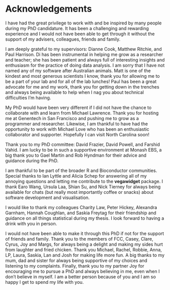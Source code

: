 # Acknowledgements {-}

I have had the great privilege to work with and be inspired by many people during my PhD candidature. It has been a challenging and rewarding experience and I would not have been able to get through it without the support of my advisers, colleagues, friends and family. 

I am deeply grateful to my supervisors: Dianne Cook, Matthew Ritchie, and Paul Harrison. Di has been instrumental in helping me grow as a researcher and teacher; she has been patient and always full of interesting insights and enthusiasm for the practice of doing data analysis. I am sorry that I have not named any of my software after Australian animals. Matt is one of the kindest and most generous scientists I know, thank you for allowing me to be a part of your lab and for all of the lab lunches! Paul has been a great advocate for me and my work, thank you for getting down in the trenches and always being available to help when I nag you about technical difficulties I'm having. 

My PhD would have been very different if I did not have the chance to collaborate with and learn from Michael Lawrence. Thank you for hosting me at Genentech in San Francisco and pushing me to grow as a programmer and researcher. Likewise, I am thankful to have had the opportunity to work with Michael Love who has been an enthusiastic collaborator and supporter. Hopefully I can visit North Carolina soon!  

Thank you to my PhD committee: David Frazier, David Powell, and Farshid Vahid. I am lucky to be in such a supportive environment at Monash EBS, a big thank you to Gael Martin and Rob Hyndman for their advice and guidance during the PhD. 

I am thankful to be part of the broader R and Bioconductor communities. Special thanks to Ian Lyttle and Alicia Schep for answering all of my annoying questions and letting me contribute to the **vegawidget** package. I thank Earo Wang, Ursula Laa, Shian Su, and Nick Tierney for always being available for chats (but really most importantly coffee or snacks) about software development and visualisation. 

I would like to thank my colleagues Charity Law, Peter Hickey, Alexandra Garnham, Hannah Coughlan, and Saskia Freytag for their friendship and guidance on all things statistical during my thesis. I look forward to having a drink with you in person.

I would not have been able to make it through this PhD if not for the support of friends and family. Thank you to the members of FCC, Casey, Clare, Cyrus, Joy and Margs, for always being a delight and making my sides hurt from laughter and fried chicken. Thank you Michael, Rachel, Robbie, Anna, LP, Laura, Saskia, Lan and Josh for making life more fun. A big thanks to my mum, dad and sister for always being supportive of my choices and listening to my complaints. Finally, thank you to my partner Joy for encouraging me to pursue a PhD and always believing in me, even when I don't believe in myself. I am a better person because of you and I am so happy I get to spend my life with you.
